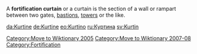 [[Category:Move to Wiktionary 2005]]
[[Category:Move to Wiktionary 2007-08]]

A '''fortification curtain''' or a curtain is the section of a wall or rampart between two gates, [[bastion]]s, [[tower]]s or the like. 

{{architecture-stub}}

[[Category:Fortification]]

[[da:Kurtine]]
[[de:Kurtine]]
[[eo:Kurtino]]
[[ru:Куртина]]
[[sv:Kurtin]]